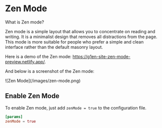 # Zen Mode

What is Zen mode?

Zen mode is a simple layout that allows you to concentrate on reading and writing.
It is a minimalist design that removes all distractions from the page.
This mode is more suitable for people who prefer a simple and clean interface
rather than the default masonry layout.

Here is a demo of the Zen mode: https://g1en-site-zen-mode-preview.netlify.app/.

And below is a screenshot of the Zen mode:

<div className="nx-mt-6" style={{ width: '75%' }}>
  ![Zen Mode](/images/zen-mode.png)
</div>

## Enable Zen Mode

To enable Zen mode, just add `zenMode = true` to the configuration file.

```toml
[params]
zenMode = true
```
